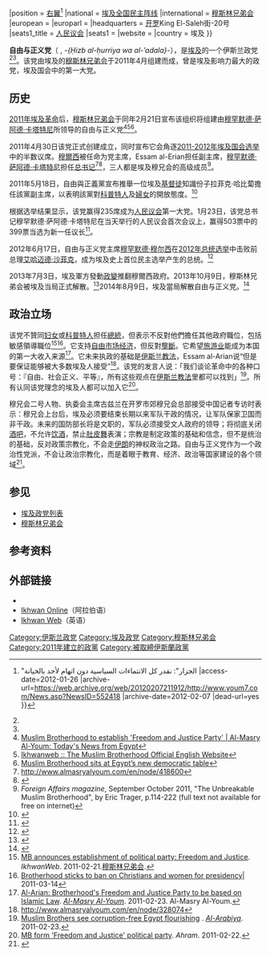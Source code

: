 {{Infobox political party
|name               = 自由與正義黨
|native_name        = حزب الحرية و العدالة
|logo               = Freedom and Justice Party (Egypt).jpg
|logo_size =200px
|logo_alt =logo
|membership_year=2011
|membership=8821<ref name=KAS>{{cite web|title=Länderbericht Parteienmonitor Ägypten 2011|url=http://www.kas.de/wf/doc/kas_29524-1522-1-30.pdf|publisher={{le|阿登纳基金会|Konrad Adenauer Foundation}}|language=de|page=3|date=2011-11-27|accessdate=2015-10-18}}</ref>
|chairman          = [[穆罕默德·萨阿德·卡塔特尼|穆罕默德·萨阿德·卡塔特尼]]
|leader2_title      = 副主席
|leader2_name       = Essam el-Erian
|secretary          = Hussein Ibrahim
|slogan             = Hold good for Egypt<br />({{lang-ar|نحمل الخير لمصر}})
|colorcode          = #A7CF40
|colours={{Color box|#A7CF40|border=darkgray}}{{Color box|#4682B4|border=darkgray}} [[绿色|绿色]]、[[蓝色|蓝色]]
|leader             =
|newspaper          = '''自由与正义'''
|founded            = 2011年4月30日
|dissolution        =2014年8月9日<ref>{{cite web|url=http://www.bbc.co.uk/news/world-middle-east-28722935|title=Egypt court bans Muslim Brotherhood's political wing|work=BBC News|date=9 August 2014|accessdate=25 November 2014}}</ref>（此後仍在暗中運作）<ref name=iw>{{cite web|url=http://ikhwanweb.com/article.php?id=31741|title=Al-Komi: Disbanding Freedom and Justice Party Will Not Stop Us Serving People|work=Ikhwanweb|date=11 August 2014}}</ref>
|ideology           = [[伊斯兰主义|伊斯兰主义]]<ref name="Islamism1">{{Citation |title=Egypt’s Islamists announce own political party |url=http://www.dawn.com/2011/04/30/egypts-islamists-announce-own-political-party.html |newspaper=[[Dawn_(newspaper)|Dawn]] |date=30 Apr 2011 |accessdate=28 June 2011}}</ref><ref name="Islamism2">{{Citation |script-title=en:Egypt Islamists form ‘non-theocratic’ party |url=http://www.thepeninsulaqatar.com/middle-east/150700-egypt-islamists-form-non-theocratic-party.html |newspaper=[[The_Peninsula_(newspaper)|The Peninsula]] |date=1 May 2011 |accessdate=28 June 2011 |deadurl=yes |archiveurl=https://web.archive.org/web/20111130061551/http://www.thepeninsulaqatar.com/middle-east/150700-egypt-islamists-form-non-theocratic-party.html |archivedate=2011年11月30日 }}</ref><br>[[伊斯兰民主|伊斯兰民主]]<br>[[民粹主义|民粹主义]]<ref>{{Cite web |url=http://copts-united.com/Arabic2011/Article.php?I=929&A=48139 |title=الأقباط متحدون {{!}} الحملة الوطنية لمراقبة الانتخابات: الإخوان والسلفيون يواصلون استغلال الخطاب الديني والأطفال في الدعاية<!-- Bot generated title --> |access-date=2012-01-26 |archive-url=https://web.archive.org/web/20120425144930/http://copts-united.com/Arabic2011/Article.php?I=929&A=48139 |archive-date=2012-04-25 |dead-url=yes }}</ref>
|position = [[右翼|右翼]]<ref>{{Cite web |url=http://www.youm7.com/News.asp?NewsID=552418 |title=اليوم السابع {{!}} "الجزار": نقدر كل الانتماءات السياسية دون اتهام لأحد بالخيانة<!-- Bot generated title --> |access-date=2012-01-26 |archive-url=https://web.archive.org/web/20120207211912/http://www.youm7.com/News.asp?NewsID=552418 |archive-date=2012-02-07 |dead-url=yes }}</ref>
|national           = [[埃及全国民主阵线|埃及全国民主阵线]]
|international      = [[穆斯林兄弟会|穆斯林兄弟会]]
|european           =
|europarl           =
|headquarters       = [[开罗|开罗]]{{le|罗达岛|Rhoda Island}}King El-Saleh街-20号
|seats1_title       = [[埃及人民议会|人民议会]]
|seats1             = {{Infobox political party/seats|0|568|hex=#A7CF40}}
|website            = {{Url|http://www.fjponline.com}}
|country            = 埃及
}}

'''自由与正义党'''（{{Lang-ar|حزب الحرية والعدالة}} , ''-{Ḥizb al-ḥurriya wa al-’adala}-''），是[[埃及|埃及]]的一个伊斯兰政党<ref name="Islamism1"/><ref name="Islamism2"/>。该党由埃及的[[穆斯林兄弟会|穆斯林兄弟会]]于2011年4月组建而成，曾是埃及影响力最大的政党，埃及国会中的第一大党。

== 历史 ==
[[2011年埃及革命|2011年埃及革命]]后，[[穆斯林兄弟会|穆斯林兄弟会]]于同年2月21日宣布该组织将组建由[[穆罕默德·萨阿德·卡塔特尼|穆罕默德·萨阿德·卡塔特尼]]所领导的自由与正义党<ref>[http://www.almasryalyoum.com/en/news/muslim-brotherhood-establish-freedom-and-justice-party Muslim Brotherhood to establish 'Freedom and Justice Party' | Al-Masry Al-Youm: Today's News from Egypt<!-- Bot generated title -->]</ref><ref>[http://www.ikhwanweb.com/article.php?id=28088 Ikhwanweb :: The Muslim Brotherhood Official English Website<!-- Bot generated title -->]</ref><ref>[http://www.jpost.com/MiddleEast/Article.aspx?id=209563&R=R3 Muslim Brotherhood sits at Egypt’s new democratic table<!-- Bot generated title -->]</ref>。

2011年4月30日该党正式创建成立，同时宣布它会角逐[[2011-2012年埃及国会选举|2011-2012年埃及国会选举]]中的半数议席。[[穆爾西|穆爾西]]被任命为党主席，Essam al-Erian担任副主席，[[穆罕默德·萨阿德·卡塔特尼|穆罕默德·萨阿德·卡塔特尼]]担任[[总书记|总书记]]<ref>http://www.almasryalyoum.com/en/node/418600</ref><ref>{{Cite news |url=http://www.bbc.co.uk/news/world-middle-east-13249434 |title=Egypt: Muslim Brotherhood sets up new party |date=2011-04-30}}</ref>，三人都是埃及穆兄会的高级成员<ref name=Trager>''Foreign Affairs magazine'', September October 2011, "The Unbreakable Muslim Brotherhood", by Eric Trager, p.114-222 (full text not available for free on internet)</ref>。

2011年5月18日，自由與正義黨宣布推舉一位埃及[[基督徒|基督徒]]知識份子拉菲克·哈比蔔擔任該黨副主席，以表明該黨對[[科普特人|科普特人]]及[[婦女|婦女]]的開放態度。<ref>{{cite news|author=田偉|title=埃及穆斯林兄弟會推選基督徒任新政黨副主席|url=http://gospelherald.com/news/wor-16663-0/%E5%9F%83%E5%8F%8A%E7%A9%86%E6%96%AF%E6%9E%97%E5%85%84%E5%BC%9F%E6%9C%83%E6%8E%A8%E9%81%B8%E5%9F%BA%E7%9D%A3%E5%BE%92%E4%BB%BB%E6%96%B0%E6%94%BF%E9%BB%A8%E5%89%AF%E4%B8%BB%E5%B8%AD-%E5%9F%BA%E7%9D%A3%E6%97%A5%E5%A0%B1|accessdate=2012-06-18|newspaper=基督日報}}</ref>

根据选举结果显示，该党赢得235席成为[[埃及人民议会|人民议会]]第一大党。1月23日，该党总书记穆罕默德·萨阿德·卡塔特尼在当天举行的人民议会首次会议上，赢得503票中的399票当选为新一任议长<ref>{{cite web|url=http://news.163.com/12/0124/03/7OGLKJ2500014JB5.html?from=index | language= | title=埃及自由与正义党总书记当选为人民议会议长 |publisher=新华网 |date=2012-01-24 |accessdate= }}</ref>。

2012年6月17日，自由与正义党主席[[穆罕默德·穆尔西|穆罕默德·穆尔西]]在[[2012年埃及总统选举|2012年总统选举]]中击败前总理[[艾哈迈德·沙菲克|艾哈迈德·沙菲克]]，成为埃及史上首位民主选举产生的总统。<ref>{{cite web|title=Muslim Brotherhood candidate Morsi wins Egyptian presidential election|url=http://www.foxnews.com/world/2012/06/24/egypt-braces-for-announcement-president/|publisher=Fox News.com|accessdate=2012-06-24}}</ref>

2013年7月3日，埃及軍方發動[[2013年埃及政变|政變]]推翻穆爾西政府。2013年10月9日，穆斯林兄弟会被埃及当局正式解散。<ref >{{cite web|url=http://news.163.com/13/1009/17/9AOTBBG20001121M.html | language= | title=埃及宣布解散穆兄会注册的非政府组织 |publisher= 新华网 |date=2013-10-09 |accessdate= }}</ref>2014年8月9日，埃及當局解散自由与正义党。<ref>{{Cite news |url=http://www.xinhuanet.com/world/2014-08/11/c_126856928.htm |title=埃及解散穆兄会政治分支 穆兄会无法再正式参选 |publisher=新華網 |date=2014-08-11}}</ref>

== 政治立场 ==
该党不贊同[[妇女|妇女]]或[[科普特人|科普特人]]担任[[總統|總統]]，但表示不反對他們擔任其他政府職位，包括敏感領導職位<ref>[http://www.ikhwanweb.com/article.php?id=28077 MB announces establishment of political party: Freedom and Justice]. ''IkhwanWeb''. 2011-02-21.[[穆斯林兄弟会|穆斯林兄弟会]].</ref><ref>[http://www.almasryalyoum.com/en/node/352738 Brotherhood sticks to ban on Christians and women for presidency]| 2011-03-14</ref>。它支持[[自由市场经济|自由市场经济]]，但反對[[壟斷|壟斷]]。它希望[[旅游业|旅游业]]能成为本国的第一大收入来源<ref>[http://www.almasryalyoum.com/en/node/328074 Al-Arian: Brotherhood's Freedom and Justice Party to be based on Islamic Law]. ''[[Al-Masry_Al-Youm|Al-Masry Al-Youm]]''. 2011-02-23. Al-Masry Al-Youm.</ref>。它未来执政的基础是[[伊斯兰教法|伊斯兰教法]]，Essam al-Arian说“但是要保证能够被大多数埃及人接受”<ref>http://www.almasryalyoum.com/en/node/328074</ref>。该党的发言人说：「我们谈论革命中的各种口号：『自由、社会正义、平等』，所有这些观点在[[伊斯兰教法|伊斯兰教法]]里都可以找到」<ref>[http://www.alarabiya.net/articles/2011/02/23/138826.html Muslim Brothers see corruption-free Egypt flourishing] {{Wayback|url=http://www.alarabiya.net/articles/2011/02/23/138826.html |date=20110307151844 }}. ''[[Al-Arabiya|Al-Arabiya]]''. 2011-02-23.</ref>。所有认同该党理念的埃及人都可以加入它<ref>[http://english.ahram.org.eg/NewsContent/1/64/6119/Egypt/Politics-/MB-form-Freedom-and-Justice-political-party.aspx MB form 'Freedom and Justice' political party]. ''Ahram''. 2011-02-22.</ref>。

穆兄会二号人物、执委会主席古兹兰在开罗市郊穆兄会总部接受中国记者专访时表示：穆兄会上台后，埃及必须要结束长期以来军队干政的情况，让军队保家卫国而非干政。未来的国防部长将是文职的，军队必须接受文人政府的领导；将彻底关闭[[酒吧|酒吧]]，不允许[[饮酒|饮酒]]，禁止[[肚皮舞|肚皮舞]]表演；宗教是制定政策的基础和信念，但不是统治的基础，反对政策宗教化，不会走[[伊朗|伊朗]]的神权政治之路。自由与正义党作为一个政治性党派，不会让政治宗教化，而是着眼于教育、经济、政治等国家建设的各个领域<ref>{{cite web|url=http://news.qq.com/a/20120624/000786_2.htm | language=zh | title=穆兄会领导人穆尔西赢得埃及总统大选 |publisher=新华网 |date=2012-06-24|accessdate= }}</ref>。

==参见==
* [[埃及政党列表|埃及政党列表]]
* [[穆斯林兄弟会|穆斯林兄弟会]]

==参考资料==
{{Reflist}}

==外部链接==
* {{Facebook|7oria.we.3adala|''حزب الحرية والعدالة ( الإخوان المسلمين)''}}
* [http://www.ikhwanonline.com Ikhwan Online]（阿拉伯语）
* [http://www.ikhwanweb.com Ikhwan Web]（英语）

[[Category:伊斯兰政党|Category:伊斯兰政党]]
[[Category:埃及政党|Category:埃及政党]]
[[Category:穆斯林兄弟会|Category:穆斯林兄弟会]]
[[Category:2011年建立的政黨|Category:2011年建立的政黨]]
[[Category:被取締伊斯蘭政黨|Category:被取締伊斯蘭政黨]]